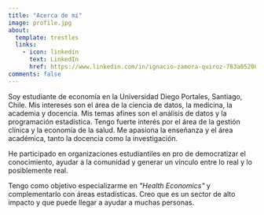 ```yaml
---
title: "Acerca de mí"
image: profile.jpg
about:
  template: trestles
  links:
    - icon: linkedin
      text: LinkedIn
      href: https://www.linkedin.com/in/ignacio-zamora-quiroz-783a05208/
comments: false
---
```


Soy estudiante de economía en la Universidad Diego Portales, Santiago, Chile. Mis
intereses son el área de la ciencia de datos, la medicina, la academia y docencia. Mis temas afines son el análisis de datos y la programación estadística. Tengo fuerte interés por el área de la gestión clínica y la economía de la salud. Me apasiona la enseñanza y el área académica, tanto la docencia como la investigación.

He participado en organizaciones estudiantiles en pro de democratizar el conocimiento, ayudar a la comunidad y generar un vínculo entre lo real y lo posiblemente real.

Tengo como objetivo especializarme en *\"Health Economics\"* y complementarlo con áreas estadísticas. Creo que es un sector de alto impacto y que puede llegar a ayudar a muchas personas.
